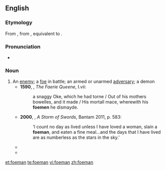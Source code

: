 ==English==
===Etymology===
From {{etyl|enm}} {{term|foman||an enemy, devil, demon|lang=enm}}, from {{etyl|ang}} {{term|fahman|fāhman|enemy|lang=ang}}, equivalent to {{compound|foe|man}}.

===Pronunciation===
*{{a|UK}} {{IPA|/ˈfəʊmən/}}

===Noun===
{{en-noun|pl=foemen}}

# An [[enemy]]; a [[foe]] in battle; an armed or unarmed [[adversary]]; a demon
#*'''1590''', {{w|Edmund Spenser}}, ''The Faerie Queene'', I.vii:
#*:a snaggy Oke, which he had torne / Out of his mothers bowelles, and it made / His mortall mace, wherewith his '''foemen''' he dismayde.
#*'''2000''', {{w|George RR Martin}}, ''A Storm of Swords'', Bantam 2011, p. 583:
#*:‘I count no day as lived unless I have loved a woman, slain a '''foeman''', and eaten a fine meal...and the days that I have lived are as numberless as the stars in the sky.’
#* {{quote-book
 |year=2005
 |year_published=
 |edition=
 |editor=
 |author={{w|Steven Pressfield}}
 |title=Gates of Fire: An Epic Novel of the Battle of Thermopylae
 |chapter=
 |url=http://books.google.com/books?id=vcxlHkUGf_wC&dq=gates+of+fire&hl=en&sa=X&ei=RDc1T_CUDoOJgwfE-ZjoBQ&redir_esc=y
 |genre=Historical Fiction
 |publisher=Random House
 |isbn=9780553383683
 |page=
 |passage=Who were these '''foemen''', who had taken with them to the house of the dead ten, or as some reports said, as many as twenty for every one of their own fallen?
}}
#* {{quote-web
|date=2009-08-14
|year=
|first=
|last=
|author=Mark Dery
|authorlink=w|Mark Dery
|title=Smart Bombs: Mark Dery, Steven Pinker on the Nature-Nurture Wars and the Politics of IQ
|site=BoingBoing
|url=http://boingboing.net/2009/08/14/smart-bombs-mark-der.html
|archiveorg=
|accessdate=2012-02-10
|passage=Exhaustively knowledgeable about the science of cognition, and a '''foeman''' who gives as good as he gets (if not better) in the nature-versus-nurture culture wars, Pinker seemed the perfect foil for some of my ideas about the IQ test. 
}}

[[et:foeman]]
[[te:foeman]]
[[vi:foeman]]
[[zh:foeman]]